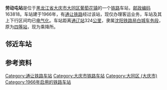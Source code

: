 {{noteTA
|1=zh-cn:始发车次; zh-hk:列車班次;
|2=zh-cn:车次; zh-hk:班次;
}}
{{Infobox China railway station
|车站名称 = 劳动屯站
|车站名称拼音 = Laodongtun
|车站英文名称 = Laodongtun Railway Station
|车站代码 = 56963<ref>{{cite book|title=中华人民共和国铁路车站代码（GB/T 10302-2010）|publisher=中国标准出版社|year=2010|isbn=155066140495|ignore-isbn-error=true|pages=36}}</ref>
|电报码 = LMT
|拼音码 = LDT
|车站地址 = [[黑龙江省|黑龙江省]][[大庆市|大庆市]][[大同区_(大庆市)|大同区]][[葡萄花镇|葡萄花镇]]
|坐标 = {{coord|45.869390|124.534628|display=inline,title}}
|归属 = [[沈阳铁路局|沈阳铁路局]][[白城车务段|白城车务段]]
|线路 = [[通让铁路|通让铁路]]
|车站等级 = [[四等站_(中铁)|四等站]]
}}
'''劳动屯站'''是位于[[黑龙江省|黑龙江省]][[大庆市|大庆市]][[大同区_(大庆市)|大同区]][[葡萄花镇|葡萄花镇]]的一个[[铁路|铁路]]车站，[[邮政编码|邮政编码]]163818。车站建于1966年，有[[通让铁路|通让铁路]]经过该站，现仅办理客运业务，车站及其上下行区间均已[[电气化|电气化]]。车站距离[[通辽站|通辽站]]324[[公里|公里]]，隶属[[沈阳铁路局|沈阳铁路局]][[白城车务段|白城车务段]]，原为[[四等站_(中铁)|四等站]]，现为乘降所。

== 邻近车站 ==
{{start rail box|[[File:China_Railways.svg|16px]] [[中国铁路|中国铁路]]}}
{{s-inop|[[新肇站|新肇站]]<br /><s>''[[革志站|革志站]]''</s>(已撤销)|{{站|通辽}}方向}}
{{s-line|[[通让铁路|通让铁路]]<br />← 21km 劳动屯站 8km →}}
{{s-inop|[[太阳升站|太阳升站]]|{{站|大庆西}}方向}}
{{end box}}

== 参考资料 ==
{{reflist}}

{{通让铁路}}
{{铁路车站小作品}}
{{黑龙江小作品}}

[[Category:通让铁路车站|Category:通让铁路车站]]
[[Category:大庆市铁路车站|Category:大庆市铁路车站]]
[[Category:大同区_(大庆市)|Category:大同区 (大庆市)]]
[[Category:1966年启用的铁路车站|Category:1966年启用的铁路车站]]